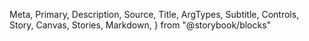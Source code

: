   Meta,
  Primary,
  Description,
  Source,
  Title,
  ArgTypes,
  Subtitle,
  Controls,
  Story,
  Canvas,
  Stories,
  Markdown,
} from "@storybook/blocks"

<Meta of={Weight} />

<Title />

<Description of={Weight} />

```tsx
import { Weight } from "@einride/ui"
```

## Basic

<Description of={Weight.Metric} />

<Canvas of={Weight.Metric} />

<Controls of={Weight.Metric} />

## Measurement system

<Description of={Weight.US} />

<Canvas of={Weight.US} />

<Controls of={Weight.US} include="unit" />

## Input unit

<Description of={Weight.MetricFromPound} />

<Canvas of={Weight.MetricFromPound} />

<Controls of={Weight.MetricFromPound} include="weight" />

## Locale

<Description of={Weight.USInSwedish} />

<Canvas of={Weight.USInSwedish} />

<Controls of={Weight.USInSwedish} include="locales" />

## Format options

<Description of={Weight.MaximumSignificantDigits} />

<Canvas of={Weight.MaximumSignificantDigits} />

<Controls of={Weight.MaximumSignificantDigits} include="numberFormatOptions" />
